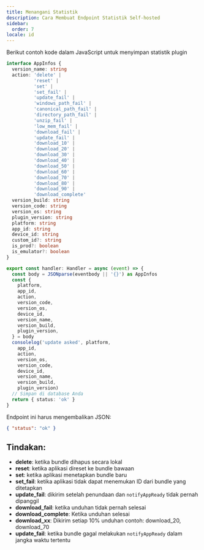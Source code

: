 ```yaml
---
title: Menangani Statistik
description: Cara Membuat Endpoint Statistik Self-hosted
sidebar:
  order: 7
locale: id
---
```


Berikut contoh kode dalam JavaScript untuk menyimpan statistik plugin

```typescript
interface AppInfos {
  version_name: string
  action: 'delete' |
          'reset' |
          'set' |
          'set_fail' |
          'update_fail' |
          'windows_path_fail' |
          'canonical_path_fail' |
          'directory_path_fail' |
          'unzip_fail' |
          'low_mem_fail' |
          'download_fail' |
          'update_fail' |
          'download_10' |
          'download_20' |
          'download_30' |
          'download_40' |
          'download_50' |
          'download_60' |
          'download_70' |
          'download_80' |
          'download_90' |
          'download_complete'
  version_build: string
  version_code: string
  version_os: string
  plugin_version: string
  platform: string
  app_id: string
  device_id: string
  custom_id?: string
  is_prod?: boolean
  is_emulator?: boolean
}

export const handler: Handler = async (event) => {
  const body = JSONparse(eventbody || '{}') as AppInfos
  const {
    platform,
    app_id,
    action,
    version_code,
    version_os,
    device_id,
    version_name,
    version_build,
    plugin_version,
  } = body
  consolelog('update asked', platform,
    app_id,
    action,
    version_os,
    version_code,
    device_id,
    version_name,
    version_build,
    plugin_version)
  // Simpan di database Anda
  return { status: 'ok' }
}
```

Endpoint ini harus mengembalikan JSON:

```json
{ "status": "ok" }
```

## Tindakan:

* **delete**: ketika bundle dihapus secara lokal
* **reset**: ketika aplikasi direset ke bundle bawaan
* **set**: ketika aplikasi menetapkan bundle baru
* **set_fail**: ketika aplikasi tidak dapat menemukan ID dari bundle yang ditetapkan
* **update_fail**: dikirim setelah penundaan dan `notifyAppReady` tidak pernah dipanggil
* **download_fail**: ketika unduhan tidak pernah selesai
* **download_complete**: Ketika unduhan selesai
* **download_xx**: Dikirim setiap 10% unduhan contoh: download_20, download_70
* **update_fail**: ketika bundle gagal melakukan `notifyAppReady` dalam jangka waktu tertentu